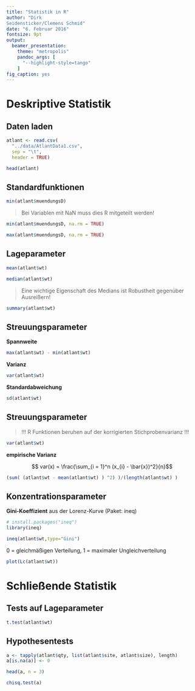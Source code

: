 ```yaml
--- 
title: "Statistik in R" 
author: "Dirk
Seidensticker/Clemens Schmid" 
date: "6. Februar 2016" 
fontsize: 9pt 
output: 
  beamer_presentation: 
    theme: "metropolis" 
    pandoc_args: [ 
      "--highlight-style=tango" 
    ] 
fig_caption: yes 
---
```


# Deskriptive Statistik

## Daten laden

```r
atlant <- read.csv(
  "../data/AtlantData1.csv", 
  sep = "\t", 
  header = TRUE)
```

```r
head(atlant)
```


## Standardfunktionen

```r
min(atlant$muendungsD)
```

> Bei Variablen mit NaN muss dies R mitgeteilt werden!

```r
min(atlant$muendungsD, na.rm = TRUE)
```

```r
max(atlant$muendungsD, na.rm = TRUE)
```



## Lageparameter

```r
mean(atlant$wt)
```

```r
median(atlant$wt)
```

> Eine wichtige Eigenschaft des Medians ist Robustheit gegenüber Ausreißern!

```r
summary(atlant$wt)
```


## Streuungsparameter

**Spannweite**

```r
max(atlant$wt) - min(atlant$wt)
```

**Varianz**

```r
var(atlant$wt)
```

**Standardabweichung**

```r
sd(atlant$wt)
```

## Streuungsparameter

> !!!  R Funktionen beruhen auf der korrigierten Stichprobenvarianz !!!

```r
var(atlant$wt)
```

**empirische Varianz**

$$ var(x) = \frac{\sum_{i = 1}^n (x_{i} - \bar{x})^2}{n}$$

```r
(sum( (atlant$wt - mean(atlant$wt) ) ^2) )/(length(atlant$wt) )
```

## Konzentrationsparameter

**Gini-Koeffizient** aus der Lorenz-Kurve (Paket: ineq)

```r
# install.packages("ineq")
library(ineq)
```

```r
ineq(atlant$wt,type="Gini")
```

0 = gleichmäßigen Verteilung, 1 = maximaler Ungleichverteilung

```r
plot(Lc(atlant$wt))
```



# Schließende Statistik

## Tests auf Lageparameter

```r
t.test(atlant$wt)
```


##  Hypothesentests

```r
a <- tapply(atlant$qty, list(atlant$site, atlant$size), length)
a[is.na(a)] <- 0
```

```r
head(a, n = 3)
```

```r
chisq.test(a)
```